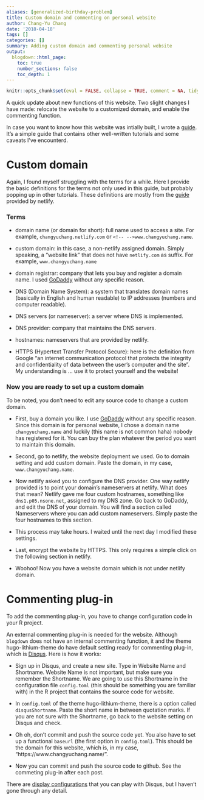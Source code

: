 ```yaml
---
aliases: [generalized-birthday-problem]
title: Custom domain and commenting on personal website
author: Chang-Yu Chang
date: '2018-04-18'
tags: []
categories: []
summary: Adding custom domain and commenting personal website
output:
  blogdown::html_page:
    toc: true
    number_sections: false
    toc_depth: 1
---
```


```r
knitr::opts_chunk$set(eval = FALSE, collapse = TRUE, comment = NA, tidy = FALSE)
```


A quick update about new functions of this website. Two slight changes I have made: relocate the website to a customized domain, and enable the commenting function. 

In case you want to know how this website was intially built, I wrote a [guide](https://www.changyuchang.name/post/how-to-build-up-this-website/). It's a simple guide that contains other well-written tutorials and some caveats I've encounterd. 

# Custom domain

Again, I found myself struggling with the terms for a while. Here I provide the basic definitions for the terms not only used in this guide, but probably popping up in other tutorials. These definitions are mostly from the [guide](https://www.netlify.com/docs/custom-domains/) provided by netlify. 

### Terms

- domain name (or domain for short): full name used to access a site. For example, `changyuchang.netlify.com` or  `<!-- -->www.changyuchang.name`.

- custom domain: in this case, a non-netlify assigned domain. Simply speaking, a "website link" that does not have `netlify.com` as suffix. For example, `www.changyuchang.name`

- domain registrar: company that lets you buy and register a domain name. I used [GoDaddy](https://www.godaddy.com) without any specific reason.  

- DNS (Domain Name System): a system that translates domain names (basically in English and human readable) to IP addresses (numbers and computer readable). 

- DNS servers (or nameserver): a server where DNS is implemented. 

- DNS provider: company that maintains the DNS servers.

- hostnames: nameservers that are provided by netlify.

- HTTPS (Hypertext Transfer Protocol Secure): here is the definition from Google "an internet communication protocol that protects the integrity and confidentiality of data between the user's computer and the site". My understanding is ... use it to protect yourself and the website!

### Now you are ready to set up a custom domain

To be noted, you don't need to edit any source code to change a custom domain.

- First, buy a domain you like. I use [GoDaddy](https://www.godaddy.com) without any specific reason. Since this domain is for personal website, I chose a domain name `changyuchang.name` and luckily (this name is not common haha) nobody has registered for it. You can buy the plan whatever the period you want to maintain this domain.

- Second, go to netlify, the website deployment we used. Go to domain setting and add custom domain. Paste the domain, in my case, `www.changyuchang.name`. 

- Now netlify asked you to configure the DNS provider. One way netlify provided is to point your domain’s nameservers at netlify. What does that mean? Netlify gave me four custom hostnames, something like `dns1.p05.nsone.net`, assigned to my DNS zone. Go back to GoDaddy, and edit the DNS of your domain. You will find a section called Nameservers where you can add custom nameservers. Simply paste the four hostnames to this section.

- This process may take hours. I waited until the next day I modified these settings. 

- Last, encrypt the website by HTTPS. This only requires a simple click on the following section in netlify. 

- Woohoo! Now you have a website domain which is not under netlify domain.



# Commenting plug-in

To add the commenting plug-in, you have to change configuration code in your R project.

An external commenting plug-in is needed for the website. Although `blogdown` does not have an internal commenting function, it and the theme hugo-lithium-theme do have default setting ready for commenting plug-in, which is [Disqus](https://disqus.com/). Here is how it works:

- Sign up in Disqus, and create a new site. Type in Website Name and Shortname. Website Name is not important, but make sure you remember the Shortname. We are going to use this Shortname in the configuration file `config.toml` (this should be something you are familiar with) in the R project that contains the source code for website.

- In `config.toml` of the theme hugo-lithium-theme, there is a option called `disqusShortname`. Paste the short name in between quotation marks. If you are not sure with the Shortname, go back to the website setting on Disqus and check. 

- Oh oh, don't commit and push the source code yet. You also have to set up a functional `baseurl` (the first option in `config.toml`). This should be the domain for this website, which is, in my case, "https://www.changyuchang.name/". 

- Now you can commit and push the source code to github. See the commeting plug-in after each post.

There are [display configurations](https://help.disqus.com/installation/disqus-appearance-tweaks) that you can play with Disqus, but I haven't gone through any detail.
